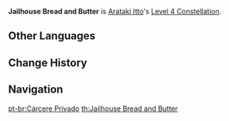 {{Constellation Infobox
|image       = Constellation Jailhouse Bread and Butter.png
|description = When the Raging Oni King state caused by [[Royal Descent: Behold, Itto the Evil!]] ends, all nearby party members gain 20% DEF and 20% ATK for 10s.
|level       = 4
|character   = Arataki Itto
|utility1    = Party ATK Increase
|utility2    = Party DEF Increase
|utility3    = ATK Increase
|utility4    = DEF Increase
}}
'''Jailhouse Bread and Butter''' is [[Arataki Itto]]'s [[Level 4 Constellation]].
<!--
==Gameplay Notes==
-->

==Other Languages==
{{Other Languages
|en      = Jailhouse Bread and Butter
|zhs     = 奉行牢狱，茶饭之所
|zhs_rm  = Fèngxíng Láoyù, Cháfàn zhī Suǒ
|zht     = 奉行牢獄，茶飯之所
|zht_rm  = Fèngxíng Láoyù, Cháfàn zhī Suǒ
|zh_tl   = Commission Prison, a Place for Meals
|ja      = 奉行牢獄、御食事処
|ja_rm   = Bugyou Rougoku, Oshokujidokoro
|ja_tl   = Commission Prison, A Restaurant
|ko      = 봉행 감옥은 식사하는 곳
|ko_rm   = Bonhaeng Gam'ok-eun Siksahaneun Got
|ko_tl   = Commision Jail is A Place to Eat
|es      = La cárcel es mi casa
|es_tl   = Jail is my House
|fr      = Au pain sec et à l'eau !
|fr_tl   = With Dry Bread and Water!
|fr_note = ''"Être au pain sec et à l'eau"'' ("To be (treated with) dry bread and water") is an idiom meaning "to be punished," most often used as a threat for misbehaving children.
|ru      = Тюремное угощение
|ru_tl   = Jail Treat
|th      = Jailhouse Bread and Butter
|vi      = Cơm Nước Trại Giam Ngon Thật!
|vi_tl   = Jail's Food is Delicious!
|de      = Brot und Wasser
|de_tl   = Bread and Water
|id      = Jailhouse Bread and Butter
|pt      = Cárcere Privado
|pt_tl   = Private Emprisonment
}}

==Change History==
{{Change History|2.3}}

==Navigation==
{{Talent Navbox|Arataki Itto}}

[[pt-br:Cárcere Privado]]
[[th:Jailhouse Bread and Butter]]